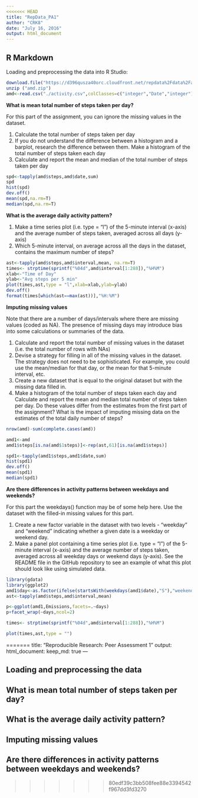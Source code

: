 ```yaml
---
<<<<<<< HEAD
title: "RepData_PA1"
author: "CRK8"
date: "July 16, 2016"
output: html_document
---
```


## R Markdown

Loading and preprocessing the data into R Studio:

```r
download.file("https://d396qusza40orc.cloudfront.net/repdata%2Fdata%2Factivity.zip", dest="amd.zip", mode="wb")
unzip ("amd.zip")
amd<-read.csv("./activity.csv",colClasses=c("integer","Date","integer"))
```

**What is mean total number of steps taken per day?**

For this part of the assignment, you can ignore the missing values in the dataset.

1) Calculate the total number of steps taken per day
2) If you do not understand the difference between a histogram and a barplot, research the difference between them. Make a histogram of the total number of steps taken each day
3) Calculate and report the mean and median of the total number of steps taken per day

```r
spd<-tapply(amd$steps,amd$date,sum)
spd
hist(spd)
dev.off()
mean(spd,na.rm=T)
median(spd,na.rm=T)
```

**What is the average daily activity pattern?**

1) Make a time series plot (i.e. type = "l") of the 5-minute interval (x-axis) and the average number of steps taken, averaged across all days (y-axis)
2) Which 5-minute interval, on average across all the days in the dataset, contains the maximum number of steps?

```r
ast<-tapply(amd$steps,amd$interval,mean, na.rm=T)
times<- strptime(sprintf("%04d",amd$interval[1:288]),"%H%M")
xlab<-"Time of Day"
ylab<-"Avg steps per 5 min"
plot(times,ast,type = "l",xlab=xlab,ylab=ylab)
dev.off()
format(times[which(ast==max(ast))],"%H:%M")
```

**Imputing missing values**

Note that there are a number of days/intervals where there are missing values (coded as NA). The presence of missing days may introduce bias into some calculations or summaries of the data.

1) Calculate and report the total number of missing values in the dataset (i.e. the total number of rows with NAs)
2) Devise a strategy for filling in all of the missing values in the dataset. The strategy does not need to be sophisticated. For example, you could use the mean/median for that day, or the mean for that 5-minute interval, etc.
3) Create a new dataset that is equal to the original dataset but with the missing data filled in.
4) Make a histogram of the total number of steps taken each day and Calculate and report the mean and median total number of steps taken per day. Do these values differ from the estimates from the first part of the assignment? What is the impact of imputing missing data on the estimates of the total daily number of steps?

```r
nrow(amd)-sum(complete.cases(amd))

amd1<-amd
amd1$steps[is.na(amd$1steps)]<-rep(ast,61)[is.na(amd1$steps)]

spd1<-tapply(amd1$steps,amd1$date,sum)
hist(spd1)
dev.off()
mean(spd1)
median(spd1)
```

**Are there differences in activity patterns between weekdays and weekends?**

For this part the weekdays() function may be of some help here. Use the dataset with the filled-in missing values for this part.

1) Create a new factor variable in the dataset with two levels - "weekday" and "weekend" indicating whether a given date is a weekday or weekend day.
2) Make a panel plot containing a time series plot (i.e. type = "l") of the 5-minute interval (x-axis) and the average number of steps taken, averaged across all weekday days or weekend days (y-axis). See the README file in the GitHub repository to see an example of what this plot should look like using simulated data.

```r
library(gdata)
library(ggplot2)
amd1$day<-as.factor(ifelse(startsWith(weekdays(amd1$date),"S"),"weekend","weekday"))
ast<-tapply(amd$steps,amd$interval,mean)

p<-ggplot(amd1,Emissions,facets=.~days)
p+facet_wrap(~days,ncol=2)

times<- strptime(sprintf("%04d",amd$interval[1:288]),"%H%M")

plot(times,ast,type = "")


```
=======
title: "Reproducible Research: Peer Assessment 1"
output: 
  html_document:
    keep_md: true
---


## Loading and preprocessing the data



## What is mean total number of steps taken per day?



## What is the average daily activity pattern?



## Imputing missing values



## Are there differences in activity patterns between weekdays and weekends?
>>>>>>> 80edf39c3bb508fee88e3394542f967dd3fd3270

